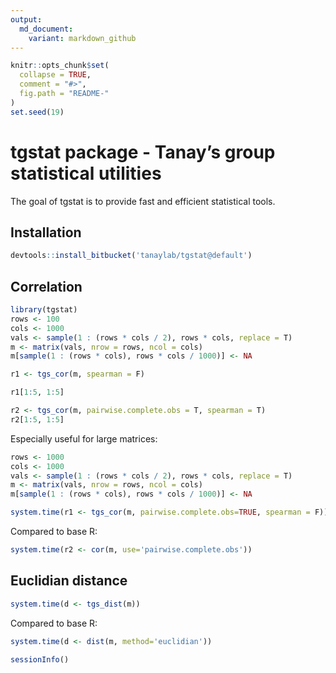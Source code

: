 ```yaml
---
output:
  md_document:
    variant: markdown_github
---
```


```r
knitr::opts_chunk$set(
  collapse = TRUE,
  comment = "#>",
  fig.path = "README-"
)
set.seed(19)
```

# tgstat package - Tanay's group statistical utilities

The goal of tgstat is to provide fast and efficient statistical tools.

## Installation
```r
devtools::install_bitbucket('tanaylab/tgstat@default')
```

## Correlation

```r
library(tgstat)
rows <- 100
cols <- 1000
vals <- sample(1 : (rows * cols / 2), rows * cols, replace = T)
m <- matrix(vals, nrow = rows, ncol = cols)
m[sample(1 : (rows * cols), rows * cols / 1000)] <- NA

r1 <- tgs_cor(m, spearman = F)

r1[1:5, 1:5]
```

```r
r2 <- tgs_cor(m, pairwise.complete.obs = T, spearman = T)
r2[1:5, 1:5]
```

Especially useful for large matrices:
```r
rows <- 1000
cols <- 1000
vals <- sample(1 : (rows * cols / 2), rows * cols, replace = T)
m <- matrix(vals, nrow = rows, ncol = cols)
m[sample(1 : (rows * cols), rows * cols / 1000)] <- NA

system.time(r1 <- tgs_cor(m, pairwise.complete.obs=TRUE, spearman = F))
```

Compared to base R:
```r
system.time(r2 <- cor(m, use='pairwise.complete.obs'))
```

## Euclidian distance
```r
system.time(d <- tgs_dist(m))
```

Compared to base R:
```r
system.time(d <- dist(m, method='euclidian'))
```


```r
sessionInfo()
```

